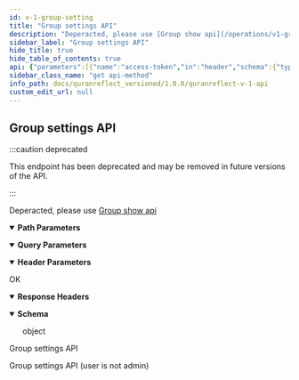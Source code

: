 ```yaml
---
id: v-1-group-setting
title: "Group settings API"
description: "Deperacted, please use [Group show api](/operations/v1-group-show)"
sidebar_label: "Group settings API"
hide_title: true
hide_table_of_contents: true
api: {"parameters":[{"name":"access-token","in":"header","schema":{"type":"string"},"example":"Y6mJbirKHiocRo9hbIEOZg"},{"name":"client","in":"header","schema":{"type":"string"},"example":"4JQBBvRtNrjfrlCMICewNw"},{"name":"expiry","in":"header","schema":{"type":"string"},"example":"1535368133"},{"name":"token-type","in":"header","schema":{"type":"string"},"example":"Bearer"},{"name":"uid","in":"header","schema":{"type":"string"},"example":"qr_test_2@quranreflect.com"},{"name":"client_auth_token","in":"query","required":true,"schema":{"type":"string"},"description":"Client API token"},{"schema":{"type":"string"},"name":"group_id","in":"path","required":true}],"responses":{"200":{"description":"OK","headers":{},"content":{"application/json":{"schema":{"type":"object"},"examples":{"example-0":{"summary":"Group settings API","value":{"success":true,"page":{"id":11,"name":"testcuu","description":"jdkbkbdska","link":"http://localhost:3000/groups/testcurrent","current_user_is_admin?":true,"members_count":4,"invitation_link":"http://localhost:3000/groups/ahmgwGbPC4S8-Cax2px3/invite_all","members":[{"id":13,"username":"qr_test","name":"ahmed","followed":false,"is_admin?":true},{"id":25,"username":"ahme123","name":"ahmed","followed":false,"is_admin?":false},{"id":14,"username":"qr_test_1","name":"ahmed","followed":false,"is_admin?":false},{"id":15,"username":"qr_test_2","name":"ahmed","followed":false,"is_admin?":false}]}}},"example-1":{"summary":"Group settings API (user is not admin)","value":{"success":false,"message":"Unauthorized request. require page admin role."}}}}}}},"tags":["Rooms/Group"],"operationId":"v1-group-setting","description":"Deperacted, please use [Group show api](/operations/v1-group-show)","deprecated":true,"method":"get","path":"/v1/groups/{group_id}/room_settings","servers":[{"url":"https://quranreflect.com","description":"Production"}],"securitySchemes":{"apikey":{"name":"client_auth_token","type":"apiKey","in":"query"}},"info":{"title":"QuranReflect V1 API","description":"QuranReflect V1 APIs allows your app to interact with https://quranreflect.com resources. \n\n ## Getting started \n\n Our APIs are not public and require an API key. Please contact us via email `amer@qreflect.com` to get yours. \n\n ## User-specific APIs  \n\n All user-specific APIs (For example [Creating a post](/operations/post-create)) require the following headers:  \n\n - `access-token` the user access token, this token can be changed with every request. \n\n - `token-type`  value should always be `Bearer`. \n\n - `client` the client token, this too can be changed with every request. \n\n - `expiry` unix timestamp (in seconds) to indicate when access token will expire. \n\n - `uid` user's unique identifier. \n\n - `Authorization`: complete authorization header. Sample value `Bearer eyJhY2Nlc3MtdG9rZW4iOiJ4cjBrb3g1eXdVM3JrelVMZjhVUzlBIiwidG9rZW4tdHlwZSI6IkJlYXJlciIsImNsaWVudCI6IkpQeFJCRTloVmRBbDlTX1BVdEhJN2ciLCJleHBpcnkiOiIxNzA1OTQwNTQ3IiwidWlkIjoiYW1lci5hYmJhc0BtYWlsaW5hdG9yLmNvbSJ9`. \n\n The values of `access-token`, `client`, `expiry`, and `uid` headers will be returned in the response of [User Sign in API](/operations/user-signin).","version":"1.0.0"},"postman":{"name":"Group settings API","description":{"content":"Deperacted, please use [Group show api](/operations/v1-group-show)","type":"text/plain"},"url":{"path":["v1","groups",":group_id","room_settings"],"host":["{{baseUrl}}"],"query":[{"disabled":false,"description":{"content":"(Required) Client API token","type":"text/plain"},"key":"client_auth_token","value":""}],"variable":[{"disabled":false,"description":{"content":"(Required) ","type":"text/plain"},"type":"any","value":"","key":"group_id"}]},"header":[{"disabled":false,"description":{"content":"","type":"text/plain"},"key":"access-token","value":""},{"disabled":false,"description":{"content":"","type":"text/plain"},"key":"client","value":""},{"disabled":false,"description":{"content":"","type":"text/plain"},"key":"expiry","value":""},{"disabled":false,"description":{"content":"","type":"text/plain"},"key":"token-type","value":""},{"disabled":false,"description":{"content":"","type":"text/plain"},"key":"uid","value":""},{"key":"Accept","value":"application/json"}],"method":"GET"}}
sidebar_class_name: "get api-method"
info_path: docs/quranreflect_versioned/1.0.0/quranreflect-v-1-api
custom_edit_url: null
---
```



## Group settings API

:::caution deprecated

This endpoint has been deprecated and may be removed in future versions of the API.

:::

Deperacted, please use [Group show api](/operations/v1-group-show)

<details style={{"marginBottom":"1rem"}} data-collapsed={false} open={true}><summary style={{}}><strong>Path Parameters</strong></summary><div><ul><ParamsItem className={"paramsItem"} param={{"schema":{"type":"string"},"name":"group_id","in":"path","required":true}}></ParamsItem></ul></div></details><details style={{"marginBottom":"1rem"}} data-collapsed={false} open={true}><summary style={{}}><strong>Query Parameters</strong></summary><div><ul><ParamsItem className={"paramsItem"} param={{"name":"client_auth_token","in":"query","required":true,"schema":{"type":"string"},"description":"Client API token"}}></ParamsItem></ul></div></details><details style={{"marginBottom":"1rem"}} data-collapsed={false} open={true}><summary style={{}}><strong>Header Parameters</strong></summary><div><ul><ParamsItem className={"paramsItem"} param={{"name":"access-token","in":"header","schema":{"type":"string"},"example":"Y6mJbirKHiocRo9hbIEOZg"}}></ParamsItem><ParamsItem className={"paramsItem"} param={{"name":"client","in":"header","schema":{"type":"string"},"example":"4JQBBvRtNrjfrlCMICewNw"}}></ParamsItem><ParamsItem className={"paramsItem"} param={{"name":"expiry","in":"header","schema":{"type":"string"},"example":"1535368133"}}></ParamsItem><ParamsItem className={"paramsItem"} param={{"name":"token-type","in":"header","schema":{"type":"string"},"example":"Bearer"}}></ParamsItem><ParamsItem className={"paramsItem"} param={{"name":"uid","in":"header","schema":{"type":"string"},"example":"qr_test_2@quranreflect.com"}}></ParamsItem></ul></div></details><div><ApiTabs><TabItem label={"200"} value={"200"}><div>

OK

</div><details style={{"textAlign":"left","marginBottom":"1rem"}} data-collaposed={true} open={false}><summary style={{}}><strong>Response Headers</strong></summary><ul style={{"marginLeft":"1rem"}}></ul></details><div><MimeTabs schemaType={"response"}><TabItem label={"application/json"} value={"application/json"}><SchemaTabs><TabItem label={"Schema"} value={"Schema"}><details style={{}} data-collapsed={false} open={true}><summary style={{"textAlign":"left"}}><strong>Schema</strong></summary><div style={{"textAlign":"left","marginLeft":"1rem"}}></div><ul style={{"marginLeft":"1rem"}}><div style={{"marginTop":".5rem","marginBottom":".5rem","marginLeft":"1rem"}}>

object

</div></ul></details></TabItem><TabItem label={"Example (from schema)"} value={"Example (from schema)"}><ResponseSamples responseExample={"{}"} language={"json"}></ResponseSamples></TabItem><TabItem label={"example-0"} value={"example-0"}><p> Group settings API</p><ResponseSamples responseExample={"{\n  \"success\": true,\n  \"page\": {\n    \"id\": 11,\n    \"name\": \"testcuu\",\n    \"description\": \"jdkbkbdska\",\n    \"link\": \"http://localhost:3000/groups/testcurrent\",\n    \"current_user_is_admin?\": true,\n    \"members_count\": 4,\n    \"invitation_link\": \"http://localhost:3000/groups/ahmgwGbPC4S8-Cax2px3/invite_all\",\n    \"members\": [\n      {\n        \"id\": 13,\n        \"username\": \"qr_test\",\n        \"name\": \"ahmed\",\n        \"followed\": false,\n        \"is_admin?\": true\n      },\n      {\n        \"id\": 25,\n        \"username\": \"ahme123\",\n        \"name\": \"ahmed\",\n        \"followed\": false,\n        \"is_admin?\": false\n      },\n      {\n        \"id\": 14,\n        \"username\": \"qr_test_1\",\n        \"name\": \"ahmed\",\n        \"followed\": false,\n        \"is_admin?\": false\n      },\n      {\n        \"id\": 15,\n        \"username\": \"qr_test_2\",\n        \"name\": \"ahmed\",\n        \"followed\": false,\n        \"is_admin?\": false\n      }\n    ]\n  }\n}"} language={"json"}></ResponseSamples></TabItem><TabItem label={"example-1"} value={"example-1"}><p> Group settings API (user is not admin)</p><ResponseSamples responseExample={"{\n  \"success\": false,\n  \"message\": \"Unauthorized request. require page admin role.\"\n}"} language={"json"}></ResponseSamples></TabItem></SchemaTabs></TabItem></MimeTabs></div></TabItem></ApiTabs></div>
      